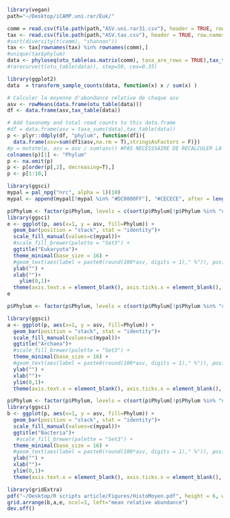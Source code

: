 
```r
library(vegan)
path="~/Desktop/iCAMP.uni.rar/Euk/"

comm = read.csv(file.path(path,"ASV.uni.rar31.csv"), header = TRUE, row.names = 1)
tax <- read.csv(file.path(path,"ASV.tax.csv"), header = TRUE, row.names = 1)
#sort(diversity(t(comm), "shannon"))
tax <- tax[rownames(tax) %in% rownames(comm),]
#unique(tax$phylum)
data <- phyloseq(otu_table(as.matrix(comm), taxa_are_rows = TRUE),tax_table(as.matrix(tax)))
#rarecurve(t(otu_table(data)), step=50, cex=0.35)

library(ggplot2)
data  = transform_sample_counts(data, function(x) x / sum(x) )

# Calculer la moyenne d'abondance relative de chaque asv 
asv <- rowMeans(data.frame(otu_table(data)))
df <- data.frame(asv,tax_table(data))

# Add taxonomy and total read counts to this data.frame
#df = data.frame(asv = taxa_sums(data),tax_table(data))
p <- plyr::ddply(df, "phylum", function(df1){
  data.frame(asv=sum(df1$asv,na.rm = T),stringsAsFactors = F)})
#p = mutate(p, asv = asv / sum(asv)) #PAS NECESSSAIRE DE RECALCULER LA PROPORTION
colnames(p)[1] <- "Phylum"
p <- na.omit(p)
p <- p[order(p[,2], decreasing=T),]
p <- p[1:10,]

library(ggsci)
mypal = pal_npg("nrc", alpha = 1)(10)
mypal <- append(mypal[!mypal %in% "#DC0000FF"], "#CECECE", after = length(mypal))

```

```r
p$Phylum <- factor(p$Phylum, levels = c(sort(p$Phylum[!p$Phylum %in% "unclassified_Eukaryota"]),"unclassified_Eukaryota"))
library(ggsci)
e <- ggplot(p, aes(x=1, y = asv, fill=Phylum)) +
  geom_bar(position = "stack", stat = "identity")+
  scale_fill_manual(values=c(mypal))+
  #scale_fill_brewer(palette = "Set3") +
  ggtitle("Eukaryota")+
  theme_minimal(base_size = 16) +
  #geom_text(aes(label = paste0(round(100*asv, digits = 1)," %")), position = position_stack(vjust = 0.5),size = 3)+
  ylab("") +
  xlab("")+
    ylim(0,1)+
  theme(axis.text.x = element_blank(), axis.ticks.x = element_blank(), panel.grid.major.x = element_blank(),panel.grid.minor = element_blank(),)
e
```

```r
p$Phylum <- factor(p$Phylum, levels = c(sort(p$Phylum[!p$Phylum %in% "unclassified_Archaea"]),"unclassified_Archaea"))

library(ggsci)
a <- ggplot(p, aes(x=1, y = asv, fill=Phylum)) +
  geom_bar(position = "stack", stat = "identity")+
  scale_fill_manual(values=c(mypal))+
  ggtitle("Archaea")+
  #scale_fill_brewer(palette = "Set3") +
  theme_minimal(base_size = 16) +
  #geom_text(aes(label = paste0(round(100*asv, digits = 1)," %")), position = position_stack(vjust = 0.5),size = 3)+
  ylab("") +
  xlab("")+
  ylim(0,1)+
  theme(axis.text.x = element_blank(), axis.ticks.x = element_blank(), panel.grid.major.x = element_blank(),panel.grid.minor = element_blank(),)
```

```r
p$Phylum <- factor(p$Phylum, levels = c(sort(p$Phylum[!p$Phylum %in% "unclassified_Bacteria"]),"unclassified_Bacteria"))
library(ggsci)
b <- ggplot(p, aes(x=1, y = asv, fill=Phylum)) +
  geom_bar(position = "stack", stat = "identity")+
  scale_fill_manual(values=c(mypal))+
  ggtitle("Bacteria")+
   #scale_fill_brewer(palette = "Set3") +
  theme_minimal(base_size = 16) +
  #geom_text(aes(label = paste0(round(100*asv, digits = 1)," %")), position = position_stack(vjust = 0.5),size = 3)+
  ylab("") +
  xlab("")+
  ylim(0,1)+
  theme(axis.text.x = element_blank(), axis.ticks.x = element_blank(), panel.grid.major.x = element_blank(),panel.grid.minor = element_blank())
```

```r
library(gridExtra)
pdf("~/Desktop/R scripts article/Figures/HistoMoyen.pdf", height = 6, width = 13)
grid.arrange(b,a,e, ncol=3, left="mean relative abundance")
dev.off()
```



